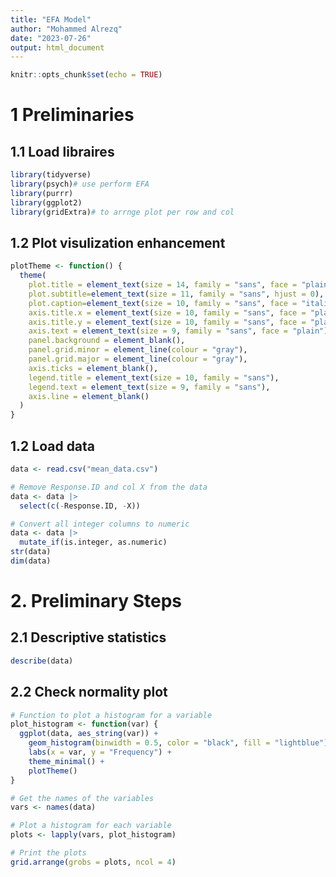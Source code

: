 ```yaml
---
title: "EFA Model"
author: "Mohammed Alrezq"
date: "2023-07-26"
output: html_document
---
```


```r
knitr::opts_chunk$set(echo = TRUE)
```

# 1 Preliminaries 

## 1.1 Load libraires 
```r
library(tidyverse)
library(psych)# use perform EFA
library(purrr)
library(ggplot2)
library(gridExtra)# to arrnge plot per row and col
```

## 1.2 Plot visulization enhancement 
```r
plotTheme <- function() {
  theme(
    plot.title = element_text(size = 14, family = "sans", face = "plain", hjust = 0),
    plot.subtitle=element_text(size = 11, family = "sans", hjust = 0),
    plot.caption=element_text(size = 10, family = "sans", face = "italic", hjust = 0), 
    axis.title.x = element_text(size = 10, family = "sans", face = "plain", hjust = 1, vjust = -0.5),
    axis.title.y = element_text(size = 10, family = "sans", face = "plain", hjust = 1, vjust = 1),
    axis.text = element_text(size = 9, family = "sans", face = "plain"),
    panel.background = element_blank(),
    panel.grid.minor = element_line(colour = "gray"),
    panel.grid.major = element_line(colour = "gray"),
    axis.ticks = element_blank(),
    legend.title = element_text(size = 10, family = "sans"),
    legend.text = element_text(size = 9, family = "sans"),
    axis.line = element_blank()
  )
}

```

## 1.2 Load data 
```r
data <- read.csv("mean_data.csv")

# Remove Response.ID and col X from the data 
data <- data |> 
  select(c(-Response.ID, -X))

# Convert all integer columns to numeric
data <- data |> 
  mutate_if(is.integer, as.numeric)
str(data)
dim(data)
```

# 2. Preliminary Steps 
## 2.1 Descriptive statistics 
```r
describe(data)
```

## 2.2 Check normality plot 
```r
# Function to plot a histogram for a variable
plot_histogram <- function(var) {
  ggplot(data, aes_string(var)) +
    geom_histogram(binwidth = 0.5, color = "black", fill = "lightblue") +
    labs(x = var, y = "Frequency") +
    theme_minimal() +
    plotTheme()
}

# Get the names of the variables
vars <- names(data)

# Plot a histogram for each variable
plots <- lapply(vars, plot_histogram)

# Print the plots
grid.arrange(grobs = plots, ncol = 4)
```


